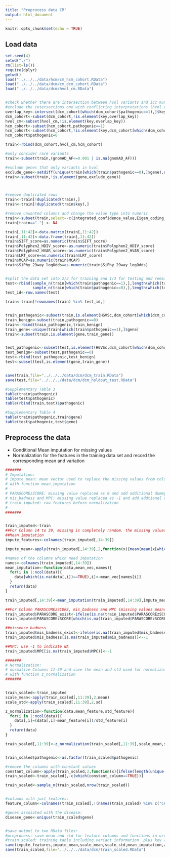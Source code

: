 ```yaml
---
title: "Preprocess data CM"
output: html_document
---
```


```r
knitr::opts_chunk$set(echo = TRUE)
```

## Load data

```r
set.seed(4)
setwd("./")
rm(list=ls())
require(dplyr)
getwd()
load("../../../data/hcm/cm_hcm_cohort.RData")
load("../../../data/dcm/cm_dcm_cohort.RData")
load("../../../data/dcm/hvol_cm.RData")


#check whether there are intersection between hvol variants and icc mutations 
#exclude the intersections one with conflicting interpretations (hvol variants present in pathogenic data sets)
overlap_key<-intersect(dcm_cohort[which(dcm_cohort$pathogenic==1),]$key,hvol_cm$key)
dcm_cohort<-subset(dcm_cohort,!is.element(key,overlap_key))
hvol_cm<-subset(hvol_cm,!is.element(key,overlap_key))
hcm_cohort<-subset(hcm_cohort,pathogenic==1)
hcm_cohort<-subset(hcm_cohort,!is.element(key,dcm_cohort[which(dcm_cohort$pathogenic==1),]$key))
hcm_cohort$pathogenic=0

train<-rbind(dcm_cohort,hvol_cm,hcm_cohort)  

#only consider rare variants
train<-subset(train,(gnomAD_AF<=0.001 | is.na(gnomAD_AF)))

#exclude genes that only variants in hvol 
exclude_gene<-setdiff(unique(train[which(train$pathogenic==0),]$gene),unique(train[which(train$pathogenic==1),]$gene))
train<-subset(train,!is.element(gene,exclude_gene))



#remove duplicated rows
train<-train[!duplicated(train),]
train<-train[!duplicated(train$key),]

#remove unwanted columns and change the value type into numeric
train<-subset(train,select=-c(integrated_confidence_value,Eigen_coding_or_noncoding))
train[train=="."] <- NA

train[,11:42]<-data.matrix(train[,11:42])
train[,11:42]<-data.frame(train[,11:42])
train$SIFT_score=as.numeric(train$SIFT_score)
train$Polyphen2_HDIV_score<-as.numeric(train$Polyphen2_HDIV_score)
train$Polyphen2_HVAR_score<-as.numeric(train$Polyphen2_HVAR_score)
train$LRT_score=as.numeric(train$LRT_score)
train$MCAP=as.numeric(train$MCAP)
train$SiPhy_29way_logOdds=as.numeric(train$SiPhy_29way_logOdds)


#split the data set into 2/3 for training and 1/3 for testing and remain the class distribution 
test<-rbind(sample_n(train[which(train$pathogenic==1),],length(which(train$pathogenic==1))*1/3),
            sample_n(train[which(train$pathogenic==0),],length(which(train$pathogenic==0))*1/3))
test_id<-row.names(test)

train<-train[!rownames(train) %in% test_id,]


train_pathogenic<-subset(train,is.element(HGVSc,dcm_cohort[which(dcm_cohort$pathogenic==1),]$HGVSc))
train_benign<-subset(train,pathogenic==0)
train<-rbind(train_pathogenic,train_benign)
train_gene<-unique(train[which(train$pathogenic==1),]$gene)
train<-subset(train,is.element(gene,train_gene))


test_pathogenic<-subset(test,is.element(HGVSc,dcm_cohort[which(dcm_cohort$pathogenic==1),]$HGVSc))
test_benign<-subset(test,pathogenic==0)
test<-rbind(test_pathogenic,test_benign)
test<-subset(test,is.element(gene,train_gene))


save(train,file="../../../data/dcm/dcm_train.RData")
save(test,file="../../../data/dcm/dcm_holdout_test.RData")

#Supplementary Table 3
table(train$pathogenic)
table(test$pathogenic)
table(rbind(train,test)$pathogenic)

#Supplementary Table 4
table(train$pathogenic,train$gene)
table(test$pathogenic,test$gene)
```


## Preprocess the data

 - Conditional Mean imputation for missing values
 - Normalization for the features in the training data set and record the corresponding mean and variation

```r


#######
# Imputation:
# impute_mean: mean vector used to replace the missing values from columns 14:39
# with function mean_imputation
# 
# PARASCOREzSCORE: missing value replaced as 0 and add additional dummy variable PARASCORE_exist to denote the existence of PARASCOREzSCORE
# mis_badness and MPC: missing value replaced as -1 and add addtional dummy variable mis_badness_exist to denote the existence of mis_badness
# train_imputed: raw features before normalization
# 
#######


train_imputed<-train
##For Column 14 to 39, missing is completely random. the missing values are replaced with conditional mean. 
##Mean imputation
impute_features<-colnames(train_imputed[,14:39])

impute_mean<-apply(train_imputed[,14:39],2,function(x){mean(mean(x[which(train$pathogenic==0)],na.rm=T),mean(x[which(train$pathogenic==1)],na.rm=T))})

#names of the columns which need imputation
names<-colnames(train_imputed[,14:39])
mean_imputation<-function(data,mean_vec,names){
  for(i in 1:ncol(data)){
    data[which(is.na(data[,i])==TRUE),i]<-mean_vec[names[i]]
  }
  return(data)
}

train_imputed[,14:39]<-mean_imputation(train_imputed[,14:39],impute_mean,names)

##For Column PARASCOREzSCORE, mis_badness and MPC (missing values means not applicable, replace with mean and add one more indicator variable to indicate the missingness
train_imputed$PARASCORE_exist<-ifelse(is.na(train_imputed$PARASCOREzSCORE),0,1)
train_imputed$PARASCOREzSCORE[which(is.na(train_imputed$PARASCOREzSCORE)==TRUE)]<-0

##missense badness 
train_imputed$mis_badness_exist<-ifelse(is.na(train_imputed$mis_badness),0,1)
train_imputed$mis_badness[is.na(train_imputed$mis_badness)]<--1

##MPC: use -1 to indicate NA
train_imputed$MPC[is.na(train_imputed$MPC)]<--1

#######
# Normalization:
# normalize Columns 11-39 and save the mean and std used for normalization
# with function z_normalization
#######


train_scaled<-train_imputed
scale_mean<-apply(train_scaled[,11:39],2,mean)
scale_std<-apply(train_scaled[,11:39],2,sd)

z_normalization<-function(data,mean_feature,std_feature){
  for(i in 1:ncol(data)){
    data[,i]=(data[,i]-mean_feature[i])/std_feature[i]
  }
  return(data)
}

train_scaled[,11:39]<-z_normalization(train_scaled[,11:39],scale_mean,scale_std)


train_scaled$pathogenic<-as.factor(train_scaled$pathogenic)

#remove the columns with constant values
constant_column<-apply(train_scaled,2,function(x){ifelse(length(unique(x))==1,TRUE,FALSE)})
train_scaled<-train_scaled[,-c(which(constant_column==TRUE))]

train_scaled<-sample_n(train_scaled,nrow(train_scaled))


#columns with just features:
feature_column<-colnames(train_scaled[,!(names(train_scaled) %in% c("CHROM","POS","REF","ALT","gene","AF_Adj","gnomAD_AF","HGVSc","HGVSp","key"))])

#genes assoiated with the disease:
disease_gene<-unique(train_scaled$gene)


#save output to two RData files:
#preprocess: save mean and std for feature columns and functions in order to impute and normalize new samples 
#train_scaled: training table including variant information  plus key (i.e., short form of genomic coordinate "1_XXXXXXXXXXX_A_G")
save(impute_features,impute_mean,scale_mean,scale_std,mean_imputation,z_normalization,feature_column,disease_gene,train_imputed,file="../../../data/dcm/preprocess.RData")
save(train_scaled,file="../../../data/dcm/train_scaled.RData")

```